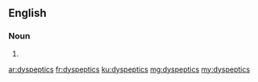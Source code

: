 ==English==

===Noun===
{{head|en|noun plural form}}

# {{plural of|dyspeptic|lang=en}}

[[ar:dyspeptics]]
[[fr:dyspeptics]]
[[ku:dyspeptics]]
[[mg:dyspeptics]]
[[my:dyspeptics]]